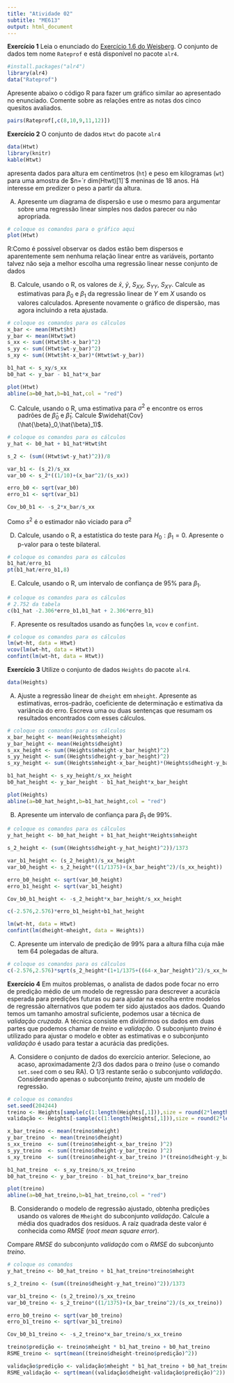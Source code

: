 ---
title: "Atividade 02"
subtitle: "ME613"
output: html_document
---



**Exercício 1** Leia o enunciado do [Exercício 1.6 do Weisberg](https://ebookcentral.proquest.com/lib/unicamp-ebooks/reader.action?docID=7103845&ppg=41). O conjunto de dados tem nome `Rateprof` e está disponível no pacote `alr4`.

```{r, message=FALSE}
#install.packages("alr4")
library(alr4)
data("Rateprof")
```

Apresente abaixo o código R para fazer um gráfico similar ao apresentado no enunciado. Comente sobre as relações entre as notas dos cinco quesitos avaliados.

```{r}
pairs(Rateprof[,c(8,10,9,11,12)])
```

**Exercício 2** O conjunto de dados `Htwt` do pacote `alr4`

```{r, echo=FALSE}
data(Htwt)
library(knitr)
kable(Htwt)
```

apresenta dados para altura em centímetros (`ht`) e peso em kilogramas (`wt`) para uma amostra de $n=`r dim(Htwt)[1]`$ meninas de 18 anos. Há interesse em predizer o peso a partir da altura.

A) Apresente um diagrama de dispersão e use o mesmo para argumentar sobre uma regressão linear simples nos dados parecer ou não apropriada.

```{r, echo=FALSE}
# coloque os comandos para o gráfico aqui
plot(Htwt)
```
R:Como é possível observar os dados estão bem dispersos e aparentemente sem nenhuma relação linear entre as variáveis, portanto talvez não seja a melhor escolha uma regressão linear nesse conjunto de dados


B) Calcule, usando o R, os valores de $\bar{x}$, $\bar{y}$, $S_{XX}$, $S_{YY}$, $S_{XY}$. Calcule as estimativas para $\beta_0$ e $\beta_1$ da regressão linear de $Y$ em $X$ usando os valores calculados. Apresente novamente o gráfico de dispersão, mas agora incluindo a reta ajustada.

```{r}
# coloque os comandos para os cálculos
x_bar <- mean(Htwt$ht)
y_bar <- mean(Htwt$wt)
s_xx <- sum((Htwt$ht-x_bar)^2)
s_yy <- sum((Htwt$wt-y_bar)^2)
s_xy <- sum((Htwt$ht-x_bar)*(Htwt$wt-y_bar))

b1_hat <- s_xy/s_xx
b0_hat <- y_bar - b1_hat*x_bar

plot(Htwt)
abline(a=b0_hat,b=b1_hat,col = "red")
```

C) Calcule, usando o R, uma estimativa para $\sigma^2$ e encontre os erros padrões de $\hat{\beta}_0$ e $\hat{\beta}_1$. Calcule $\widehat{Cov}(\hat{\beta}_0,\hat{\beta}_1)$. 

```{r}
# coloque os comandos para os cálculos
y_hat <- b0_hat + b1_hat*Htwt$ht

s_2 <- (sum((Htwt$wt-y_hat)^2))/8

var_b1 <- (s_2)/s_xx
var_b0 <- s_2*((1/10)+(x_bar^2)/(s_xx))

erro_b0 <- sqrt(var_b0)
erro_b1 <- sqrt(var_b1)

Cov_b0_b1 <- -s_2*x_bar/s_xx 
```

Como $s^2$ é o estimador não viciado para $\sigma^2$ 

D) Calcule, usando o R, a estatística do teste para $H_0: \beta_1=0$. Apresente o p-valor para o teste bilateral. 

```{r}
# coloque os comandos para os cálculos
b1_hat/erro_b1
pt(b1_hat/erro_b1,8)
```



E) Calcule, usando o R, um intervalo de confiança de 95\% para $\beta_1$.

```{r}
# coloque os comandos para os cálculos
# 2.752 da tabela
c(b1_hat -2.306*erro_b1,b1_hat + 2.306*erro_b1)
```

F) Apresente os resultados usando as funções `lm`, `vcov` e `confint`.

```{r}
# coloque os comandos para os cálculos
lm(wt~ht, data = Htwt)
vcov(lm(wt~ht, data = Htwt))
confint(lm(wt~ht, data = Htwt))
```



**Exercício 3** Utilize o conjunto de dados `Heights` do pacote `alr4`.

```{r, echo=FALSE}
data(Heights)
```

A) Ajuste a regressão linear de `dheight` em `mheight`. Apresente as estimativas, erros-padrão, coeficiente de determinação e estimativa da variância do erro. Escreva uma ou duas sentenças que resumam os resultados encontrados com esses cálculos.


```{r}
# coloque os comandos para os cálculos
x_bar_height <- mean(Heights$mheight)
y_bar_height <- mean(Heights$dheight)
s_xx_height <- sum((Heights$mheight-x_bar_height)^2)
s_yy_height <- sum((Heights$dheight-y_bar_height)^2)
s_xy_height <- sum((Heights$mheight-x_bar_height)*(Heights$dheight-y_bar_height))

b1_hat_height <- s_xy_height/s_xx_height
b0_hat_height <- y_bar_height - b1_hat_height*x_bar_height

plot(Heights)
abline(a=b0_hat_height,b=b1_hat_height,col = "red")
```


B) Apresente um intervalo de confiança para $\beta_1$ de 99\%.


```{r, echo=FALSE}
# coloque os comandos para os cálculos
y_hat_height <- b0_hat_height + b1_hat_height*Heights$mheight

s_2_height <- (sum((Heights$dheight-y_hat_height)^2))/1373

var_b1_height <- (s_2_height)/s_xx_height
var_b0_height <- s_2_height*((1/1375)+(x_bar_height^2)/(s_xx_height))

erro_b0_height <- sqrt(var_b0_height)
erro_b1_height <- sqrt(var_b1_height)

Cov_b0_b1_height <- -s_2_height*x_bar_height/s_xx_height 
```

```{r}
c(-2.576,2.576)*erro_b1_height+b1_hat_height

lm(wt~ht, data = Htwt)
confint(lm(dheight~mheight, data = Heights))
```

C) Apresente um intervalo de predição de 99\% para a altura filha cuja mãe tem 64 polegadas de altura.


```{r}
# coloque os comandos para os cálculos
c(-2.576,2.576)*sqrt(s_2_height*(1+1/1375+((64-x_bar_height)^2)/s_xx_height))+64*b1_hat_height+b0_hat_height
```


**Exercício 4** Em muitos problemas, o analista de dados pode focar no erro de predição médio de um modelo de regressão para descrever a acurácia esperada para predições futuras ou para ajudar na escolha entre modelos de regressão alternativos que podem ter sido ajustados aos dados. Quando temos um tamanho amostral suficiente, podemos usar a técnica de *validação cruzada*. A técnica consiste em dividirmos os dados em duas partes que podemos chamar de *treino* e *validação*. O subconjunto *treino* é utilizado para ajustar o modelo e obter as estimativas e o subconjunto *validação* é usado para testar a acurácia das predições.

A) Considere o conjunto de dados do exercício anterior. Selecione, ao acaso, aproximadamente $2/3$ dos dados para o *treino* (use o comando `set.seed` com o seu RA). O $1/3$ restante serão o subconjunto *validação*.
Considerando apenas o subconjunto *treino*, ajuste um modelo de regressão.

```{r}
# coloque os comandos
set.seed(204244)
treino <- Heights[sample(c(1:length(Heights[,1])),size = round(2*length(Heights[,1])/3),replace = FALSE),]
validação <- Heights[-sample(c(1:length(Heights[,1])),size = round(2*length(Heights[,1])/3),replace = FALSE),]
```

```{r}
x_bar_treino <- mean(treino$mheight)
y_bar_treino  <- mean(treino$dheight)
s_xx_treino  <- sum((treino$mheight-x_bar_treino )^2)
s_yy_treino  <- sum((treino$dheight-y_bar_treino )^2)
s_xy_treino  <- sum((treino$mheight-x_bar_treino )*(treino$dheight-y_bar_treino ))

b1_hat_treino  <- s_xy_treino/s_xx_treino 
b0_hat_treino <- y_bar_treino - b1_hat_treino*x_bar_treino

plot(treino)
abline(a=b0_hat_treino,b=b1_hat_treino,col = "red")
```

B) Considerando o modelo de regressão ajustado, obtenha predições usando os valores de `Mheight` do subconjunto *validação*. Calcule a média dos quadrados dos resíduos. A raíz quadrada deste valor é conhecida como *RMSE* (*root mean square error*).

Compare *RMSE* do subconjunto *validação* com o *RMSE* do subconjunto *treino*.


```{r}
# coloque os comandos
y_hat_treino <- b0_hat_treino + b1_hat_treino*treino$mheight

s_2_treino <- (sum((treino$dheight-y_hat_treino)^2))/1373

var_b1_treino <- (s_2_treino)/s_xx_treino
var_b0_treino <- s_2_treino*((1/1375)+(x_bar_treino^2)/(s_xx_treino))

erro_b0_treino <- sqrt(var_b0_treino)
erro_b1_treino <- sqrt(var_b1_treino)

Cov_b0_b1_treino <- -s_2_treino*x_bar_treino/s_xx_treino 
```

```{r}
treino$predição <- treino$mheight * b1_hat_treino + b0_hat_treino
RSME_treino <- sqrt(mean((treino$dheight-treino$predição)^2))

validação$predição <- validação$mheight * b1_hat_treino + b0_hat_treino
RSME_validação <- sqrt(mean((validação$dheight-validação$predição)^2))
```

